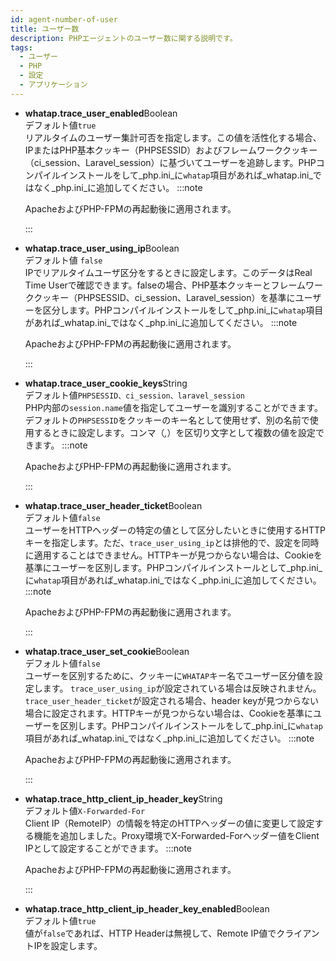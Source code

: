 ```yaml
---
id: agent-number-of-user
title: ユーザー数
description: PHPエージェントのユーザー数に関する説明です。
tags:
  - ユーザー
  - PHP
  - 設定
  - アプリケーション
---
```


-   **whatap.trace_user_enabled**<span class='type'>Boolean</span><br/>
        デフォルト値`true`<br/>
        リアルタイムのユーザー集計可否を指定します。この値を活性化する場合、IPまたはPHP基本クッキー（PHPSESSID）およびフレームワーククッキー（ci_session、Laravel_session）に基づいてユーザーを追跡します。PHPコンパイルインストールをして_php.ini_に`whatap`項目があれば_whatap.ini_ではなく_php.ini_に追加してください。 
    :::note

    ApacheおよびPHP-FPMの再起動後に適用されます。

    :::

-   **whatap.trace_user_using_ip**<span class='type'>Boolean</span><br/>
        デフォルト値 `false`<br/>
        IPでリアルタイムユーザ区分をするときに設定します。このデータはReal Time Userで確認できます。falseの場合、PHP基本クッキーとフレームワーククッキー（PHPSESSID、ci_session、Laravel_session）を基準にユーザーを区分します。PHPコンパイルインストールをして_php.ini_に`whatap`項目があれば_whatap.ini_ではなく_php.ini_に追加してください。
    :::note

    ApacheおよびPHP-FPMの再起動後に適用されます。

    :::

-   **whatap.trace_user_cookie_keys**<span class='type'>String</span><br/>
        デフォルト値`PHPSESSID、ci_session、laravel_session`<br/>
        PHP内部の`session.name`値を指定してユーザーを識別することができます。デフォルトの`PHPSESSID`をクッキーのキー名として使用せず、別の名前で使用するときに設定します。コンマ（_,_）を区切り文字として複数の値を設定できます。
    :::note

    ApacheおよびPHP-FPMの再起動後に適用されます。

    :::

-   **whatap.trace_user_header_ticket**<span class='type'>Boolean</span><br/>
        デフォルト値`false`<br/>
        ユーザーをHTTPヘッダーの特定の値として区分したいときに使用するHTTPキーを指定します。ただ、`trace_user_using_ip`とは排他的で、設定を同時に適用することはできません。HTTPキーが見つからない場合は、Cookieを基準にユーザーを区別します。PHPコンパイルインストールとして_php.ini_に`whatap`項目があれば_whatap.ini_ではなく_php.ini_に追加してください。
    :::note

    ApacheおよびPHP-FPMの再起動後に適用されます。

    :::

<!-- 설명 문장 수정 필요 가독성 떨어지고 뜻이 모호함 -->

-   **whatap.trace_user_set_cookie**<span class='type'>Boolean</span><br/>
        デフォルト値`false`<br/>
        ユーザーを区別するために、クッキーに`WHATAP`キー名でユーザー区分値を設定します。 `trace_user_using_ip`が設定されている場合は反映されません。`trace_user_header_ticket`が設定される場合、header keyが見つからない場合に設定されます。HTTPキーが見つからない場合は、Cookieを基準にユーザーを区別します。PHPコンパイルインストールをして_php.ini_に`whatap`項目があれば_whatap.ini_ではなく_php.ini_に追加してください。
    :::note

    ApacheおよびPHP-FPMの再起動後に適用されます。

    :::

-   **whatap.trace_http_client_ip_header_key**<span class='type'>String</span><br/>
        デフォルト値`X-Forwarded-For`<br/>
        Client IP（RemoteIP）の情報を特定のHTTPヘッダーの値に変更して設定する機能を追加しました。Proxy環境でX-Forwarded-Forヘッダー値をClient IPとして設定することができます。
    :::note

    ApacheおよびPHP-FPMの再起動後に適用されます。

    :::

-   **whatap.trace_http_client_ip_header_key_enabled**<span class='type'>Boolean</span><br/>
      デフォルト値`true`<br/>
      値が`false`であれば、HTTP Headerは無視して、Remote IP値でクライアントIPを設定します。

